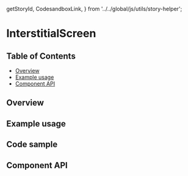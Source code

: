   getStoryId,
  CodesandboxLink,
} from '../../global/js/utils/story-helper';

# InterstitialScreen

## Table of Contents

- [Overview](#overview)
- [Example usage](#example-usage)
- [Component API](#component-api)

## Overview

<!-- TODO: Overview. -->

## Example usage

<!-- TODO: One example per designed use case. -->

<Canvas>
  <Story
    id={getStoryId(InterstitialScreen.displayName, 'interstitial-screen')}
  />
</Canvas>

## Code sample

<!-- <CodesandboxLink exampleDirectory="InterstitialScreen" /> -->

## Component API

<ArgsTable />
